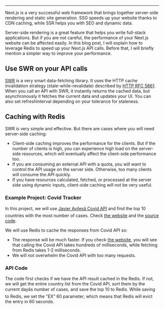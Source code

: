 ---

Next.js is a very successful web framework that brings together server-side rendering and static site generation. SSG speeds up your website thanks to CDN caching, while SSR helps you with SEO and dynamic data.

Server-side rendering is a great feature that helps you write full-stack applications. But if you are not careful, the performance of your Next.js website can be affected easily. In this blog post, I will explain how to leverage Redis to speed up your Next.js API calls. Before that, I will briefly mention a simpler way to improve your performance.

## Use SWR on your API calls

[SWR](https://github.com/vercel/swr) is a very smart data-fetching library. It uses the HTTP cache invalidation strategy (stale-while-revalidate) described by [HTTP RFC 5861](https://datatracker.ietf.org/doc/html/rfc5861). When you call an API with SWR, it instantly returns the cached data, but asynchronously it fetches the current data and updates your UI. You can also set refreshInterval depending on your tolerance for staleness.

## Caching with Redis

SWR is very simple and effective. But there are cases where you will need server-side caching:

- Client-side caching improves the performance for the clients. But if the number of clients is high, you can experience high load on the server-side resources, which will eventually affect the client-side performance too.
- If you are consuming an external API with a quota, you will want to control the API usage on the server side. Otherwise, too many clients will consume the API quickly.
- If you have resources calculated, fetched, or processed at the server side using dynamic inputs, client-side caching will not be very useful.

### Example Project: Covid Tracker

In this project, we will use [Javier Avilesâ Covid API](https://github.com/javieraviles/covidAPI) and find the top 10 countries with the most number of cases. Check [the website](https://next-caching-with-redis.vercel.app/) and the [source code](https://github.com/upstash/examples/tree/master/examples/next-caching-with-redis).

We will use Redis to cache the responses from Covid API so:

- The response will be much faster. If you check [the website](https://next-caching-with-redis.vercel.app/), you will see that calling the Covid API takes hundreds of milliseconds, while fetching from Redis takes 1-2 milliseconds.
- We will not overwhelm the Covid API with too many requests.

### API Code

The code first checks if we have the API result cached in the Redis. If not, we will get the entire country list from the Covid API, sort them by the current dayâs number of cases, and save the top 10 to Redis. While saving to Redis, we set the "EX" 60 parameter, which means that Redis will evict the entry in 60 seconds.